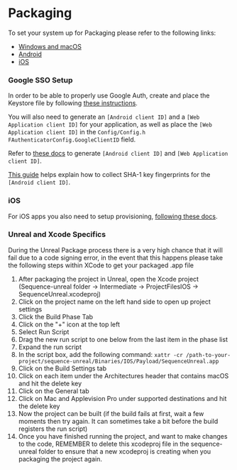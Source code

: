 # Packaging

To set your system up for Packaging please refer to the following links:

- [Windows and macOS](https://docs.unrealengine.com/5.0/en-US/packaging-unreal-engine-projects/)
- [Android](https://docs.unrealengine.com/4.27/en-US/SharingAndReleasing/Mobile/Android/PackagingAndroidProject/)
- [iOS](https://docs.unrealengine.com/5.0/en-US/packaging-ios-projects-in-unreal-engine/)

### Google SSO Setup
In order to be able to properly use Google Auth, create and place the Keystore file by following [these instructions](https://docs.unrealengine.com/5.1/en-US/signing-android-projects-for-release-on-the-google-play-store-with-unreal-engine/).

You will also need to generate an `[Android client ID]` and a `[Web Application client ID]` for your application, as well as place the `[Web Application client ID]` in the `Config/Config.h` `FAuthenticatorConfig.GoogleClientID` field.

Refer to [these docs](https://developers.google.com/identity/one-tap/android/get-started#api-console) to generate `[Android client ID]` and `[Web Application client ID]`.

[This guide](https://developers.google.com/android/guides/client-auth) helps explain how to collect SHA-1 key fingerprints for the `[Android client ID]`.

### iOS
For iOS apps you also need to setup provisioning, [following these docs](https://docs.unrealengine.com/5.1/en-US/setting-up-ios-tvos-and-ipados-provisioning-profiles-and-signing-certificates-for-unreal-engine-projects/).

### Unreal and Xcode Specifics
During the Unreal Package process there is a very high chance that it will fail due to a code signing error, in the event that this happens please take the following steps within XCode to get your packaged .app file

1) After packaging the project in Unreal, open the Xcode project (Sequence-unreal folder -> Intermediate -> ProjectFilesIOS -> SequenceUnreal.xcodeproj)
2) Click on the project name on the left hand side to open up project settings
3) Click the Build Phase Tab
4) Click on the "+" icon at the top left
5) Select Run Script
6) Drag the new run script to one below from the last item in the phase list
7) Expand the run script
8) In the script box, add the following command: `xattr -cr /path-to-your-project/sequence-unreal/Binaries/IOS/Payload/SequenceUnreal.app`
9) Click on the Build Settings tab
10) Click on each item under the Architectures header that contains macOS and hit the delete key
11) Click on the General tab
12) Click on Mac and Applevision Pro under supported destinations and hit the delete key
13) Now the project can be built (if the build fails at first, wait a few moments then try again. It can sometimes take a bit before the build registers the run script)
14) Once you have finished running the project, and want to make changes to the code, REMEMBER to delete this xcodeproj file in the sequence-unreal folder to ensure that a new xcodeproj is creating when you packaging the project again.

